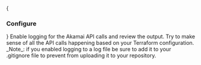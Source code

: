 
<Steps>
{<h3>Configure</h3>}
Enable logging for the Akamai API calls and review the output. Try to make sense of all the API calls happening based on your Terraform configuration.

<Callout type="info" emoji="ℹ️">
_Note_: if you enabled logging to a log file be sure to add it to your .gitignore file to prevent from uploading it to your repository.
</Callout>
</Steps>